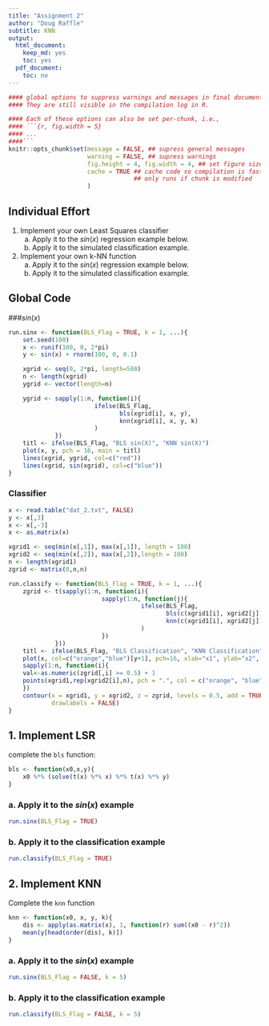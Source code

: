 ```yaml
---
title: "Assignment 2"
author: "Doug Raffle"
subtitle: KNN
output:
  html_document:
    keep_md: yes
    toc: yes
  pdf_document:
    toc: no
---
```

<!-- YAML header to specify document properties -->

```r
#### global options to suppress warnings and messages in final document.
#### They are still visible in the compilation log in R.

#### Each of these options can also be set per-chunk, i.e.,
#### ```{r, fig.width = 5} 
#### ... 
####```
knitr::opts_chunk$set(message = FALSE, ## supress general messages
                      warning = FALSE, ## supress warnings
                      fig.height = 4, fig.width = 4, ## set figure size (inches)
                      cache = TRUE ## cache code so compilation is faster
                                   ## only runs if chunk is modified
                      )
```

## Individual Effort

1. Implement your own Least Squares classifier
    a. Apply it to the $sin(x)$ regression example below.
    b. Apply it to the simulated classification example.
2. Implement your own k-NN function
    a. Apply it to the $sin(x)$ regression example below.
    b. Apply it to the simulated classification example.

<!-- Each of the code chunks can be left empty, students can fill in -->
<!-- their solutions in the document -->

## Global Code
###$sin(x)$
```r
run.sinx <- function(BLS_Flag = TRUE, k = 1, ...){
    set.seed(100)
    x <- runif(100, 0, 2*pi)
    y <- sin(x) + rnorm(100, 0, 0.1)

    xgrid <- seq(0, 2*pi, length=500)
    n <- length(xgrid)
    ygrid <- vector(length=n)

    ygrid <- sapply(1:n, function(i){
                        ifelse(BLS_Flag,
                               bls(xgrid[i], x, y),
                               knn(xgrid[i], x, y, k)
                        )
             })
    titl <- ifelse(BLS_Flag, "BLS sin(X)", "KNN sin(X)")
    plot(x, y, pch = 16, main = titl)
    lines(xgrid, ygrid, col=c("red"))
    lines(xgrid, sin(xgrid), col=c("blue"))
}
```
### Classifier
```r
x <- read.table("dat_2.txt", FALSE)
y <- x[,3]
x <- x[,-3]
x <- as.matrix(x)

xgrid1 <- seq(min(x[,1]), max(x[,1]), length = 100)
xgrid2 <- seq(min(x[,2]), max(x[,2]),length = 100)
n <- length(xgrid1)
zgrid <- matrix(0,n,n)

run.classify <- function(BLS_Flag = TRUE, k = 1, ...){
    zgrid <- t(sapply(1:n, function(i){
                          sapply(1:n, function(j){
                                     ifelse(BLS_Flag,
                                            bls(c(xgrid1[i], xgrid2[j]), x, y),
                                            knn(c(xgrid1[i], xgrid2[j]), x, y, k)
                                     )
                          })
             }))
    titl <- ifelse(BLS_Flag, "BLS Classification", "KNN Classification")
    plot(x, col=c("orange","blue")[y+1], pch=16, xlab="x1", ylab="x2", main=titl)
    sapply(1:n, function(i){
	val<-as.numeric(zgrid[,i] >= 0.5) + 1
	points(xgrid1,rep(xgrid2[i],n), pch = ".", col = c("orange", "blue")[val])
    })
    contour(x = xgrid1, y = xgrid2, z = zgrid, levels = 0.5, add = TRUE, 
            drawlabels = FALSE)
}
```


## 1. Implement LSR
complete the `bls` function:

```r
bls <- function(x0,x,y){
    x0 %*% (solve(t(x) %*% x) %*% t(x) %*% y)
}
```

### a. Apply it to the $sin(x)$ example
```r
run.sinx(BLS_Flag = TRUE)
```

### b. Apply it to the classification example
```r
run.classify(BLS_Flag = TRUE)
```

## 2. Implement KNN
Complete the `knn` function
```r
knn <- function(x0, x, y, k){
    dis <- apply(as.matrix(x), 1, function(r) sum((x0 - r)^2))
    mean(y[head(order(dis), k)])
}
```

### a. Apply it to the $sin(x)$ example
```r
run.sinx(BLS_Flag = FALSE, k = 5)
```

### b. Apply it to the classification example
```r
run.classify(BLS_Flag = FALSE, k = 5)
```
